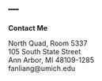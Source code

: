 ---
---
  
<link rel="stylesheet" href="styles.css" type="text/css">

**Contact Me**

North Quad, Room 5337<br>
105 South State Street<br>
Ann Arbor, MI 48109-1285<br>
fanliang@umich.edu<br>